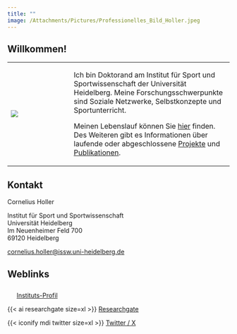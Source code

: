 ```yaml
---
title: ""
image: /Attachments/Pictures/Professionelles_Bild_Holler.jpeg
---
```


## Willkommen!

+--------------------------------------------------------------------------+------------------------------------------------------------------------------------------------------------------------------------------------------------------------------------------+
| ![](Attachments/Pictures/Muenster_Poster_Holler.jpg){fig-align="center"} | Ich bin Doktorand am Institut für Sport und Sportwissenschaft der Universität Heidelberg. Meine Forschungsschwerpunkte sind Soziale Netzwerke, Selbstkonzepte und Sportunterricht.       |
|                                                                          |                                                                                                                                                                                          |
|                                                                          | Meinen Lebenslauf können Sie [hier](CV.qmd) finden. Des Weiteren gibt es Informationen über laufende oder abgeschlossene [Projekte](projects.qmd) und [Publikationen](publications.qmd). |
+--------------------------------------------------------------------------+------------------------------------------------------------------------------------------------------------------------------------------------------------------------------------------+

## Kontakt

Cornelius Holler

Institut für Sport und Sportwissenschaft\
Universität Heidelberg\
Im Neuenheimer Feld 700\
69120 Heidelberg

[cornelius.holler\@issw.uni-heidelberg.de](mailto:cornelius.holler@issw.uni-heidelberg.de)

## Weblinks

![](Attachments/Pictures/ISSW_logo.png){width="17" height="24"} [Instituts-Profil](https://www.issw.uni-heidelberg.de/personal/homepage/holler_c.html){target="_blank"}

{{< ai researchgate size=xl >}} [Researchgate](https://www.researchgate.net/profile/Cornelius_Holler){target="_blank"}

{{< iconify mdi twitter size=xl >}} [Twitter / X](https://twitter.com/CorneliusHoller){target="_blank"}
